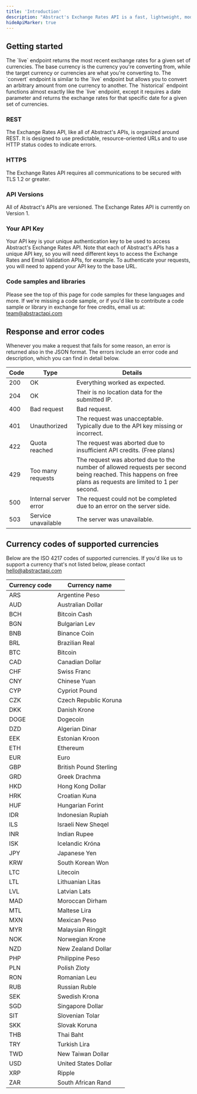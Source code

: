 ```yaml
---
title: 'Introduction'
description: "Abstract's Exchange Rates API is a fast, lightweight, modern, and RESTful JSON API for looking up the latest exchange rates for 80+ currencies, getting historical exchange rates, and converting an arbitrary amount from one currency to another."
hideApiMarker: true
---
```


## Getting started

<Card title="Live exchange rates" icon="wave-pulse" href="exchange-rates/live">
  The `live` endpoint returns the most recent exchange rates for a given set of currencies. The base currency is the currency you're converting from, while the target currency or currencies are what you're converting to.
</Card>

<Card title="Convert exchange rates" icon="money-bill-transfer" href="exchange-rates/convert">
  The `convert` endpoint is similar to the `live` endpoint but allows you to convert an arbitrary amount from one currency to another.
</Card>

<Card title="Historical exchange rates (beta)" icon="landmark" href="exchange-rates/historical">
  The `historical` endpoint functions almost exactly like the `live` endpoint, except it requires a date parameter and returns the exchange rates for that specific date for a given set of currencies.
</Card>

### REST

The Exchange Rates API, like all of Abstract's APIs, is organized around REST. It is designed to use predictable, resource-oriented URLs and to use HTTP status codes to indicate errors.

### HTTPS

The Exchange Rates API requires all communications to be secured with TLS 1.2 or greater.

### API Versions

All of Abstract's APIs are versioned. The Exchange Rates API is currently on Version 1.

### Your API Key

Your API key is your unique authentication key to be used to access Abstract's Exchange Rates API. Note that each of Abstract's APIs has a unique API key, so you will need different keys to access the Exchange Rates and Email Validation APIs, for example. To authenticate your requests, you will need to append your API key to the base URL.

### Code samples and libraries

Please see the top of this page for code samples for these languages and more. If we're missing a code sample, or if you'd like to contribute a code sample or library in exchange for free credits, email us at: team@abstractapi.com

## Response and error codes

Whenever you make a request that fails for some reason, an error is returned also in the JSON format. The errors include an error code and description, which you can find in detail below.

| Code        | Type                    | Details                                                                                                                                                     |
| ----------- | ----------------------- | ----------------------------------------------------------------------------------------------------------------------------------------------------------- |
| 200         | OK                      | Everything worked as expected.                                                                                                                              |
| 204         | OK                      | Their is no location data for the submitted IP.                                                                                                             |
| 400         | Bad request	            | Bad request.                                                                                                                                                |
| 401         | Unauthorized            | The request was unacceptable. Typically due to the API key missing or incorrect.                                                                            |
| 422         | Quota reached	          | The request was aborted due to insufficient API credits. (Free plans)                                                                                       |
| 429         | Too many requests       | The request was aborted due to the number of allowed requests per second being reached. This happens on free plans as requests are limited to 1 per second. |
| 500         | Internal server error	  | The request could not be completed due to an error on the server side.                                                                                      |
| 503         | Service unavailable	    | The server was unavailable.                                                                                                                                 |

## Currency codes of supported currencies

Below are the ISO 4217 codes of supported currencies. If you'd like us to support a currency that's not listed below, please contact hello@abstractapi.com

| Currency code | Currency name                       |
|---------------|-------------------------------------|
| ARS           | Argentine Peso                      |
| AUD           | Australian Dollar                   |
| BCH           | Bitcoin Cash                        |
| BGN           | Bulgarian Lev                       |
| BNB           | Binance Coin                        |
| BRL           | Brazilian Real                      |
| BTC           | Bitcoin                             |
| CAD           | Canadian Dollar                     |
| CHF           | Swiss Franc                         |
| CNY           | Chinese Yuan                        |
| CYP           | Cypriot Pound                       |
| CZK           | Czech Republic Koruna               |
| DKK           | Danish Krone                        |
| DOGE          | Dogecoin                            |
| DZD           | Algerian Dinar                      |
| EEK           | Estonian Kroon                      |
| ETH           | Ethereum                            |
| EUR           | Euro                                |
| GBP           | British Pound Sterling              |
| GRD           | Greek Drachma                       |
| HKD           | Hong Kong Dollar                    |
| HRK           | Croatian Kuna                       |
| HUF           | Hungarian Forint                    |
| IDR           | Indonesian Rupiah                   |
| ILS           | Israeli New Sheqel                  |
| INR           | Indian Rupee                        |
| ISK           | Icelandic Króna                     |
| JPY           | Japanese Yen                        |
| KRW           | South Korean Won                    |
| LTC           | Litecoin                            |
| LTL           | Lithuanian Litas                    |
| LVL           | Latvian Lats                        |
| MAD           | Moroccan Dirham                     |
| MTL           | Maltese Lira                        |
| MXN           | Mexican Peso                        |
| MYR           | Malaysian Ringgit                   |
| NOK           | Norwegian Krone                     |
| NZD           | New Zealand Dollar                  |
| PHP           | Philippine Peso                     |
| PLN           | Polish Zloty                        |
| RON           | Romanian Leu                        |
| RUB           | Russian Ruble                       |
| SEK           | Swedish Krona                       |
| SGD           | Singapore Dollar                    |
| SIT           | Slovenian Tolar                     |
| SKK           | Slovak Koruna                       |
| THB           | Thai Baht                           |
| TRY           | Turkish Lira                        |
| TWD           | New Taiwan Dollar                   |
| USD           | United States Dollar                |
| XRP           | Ripple                              |
| ZAR           | South African Rand                  |
